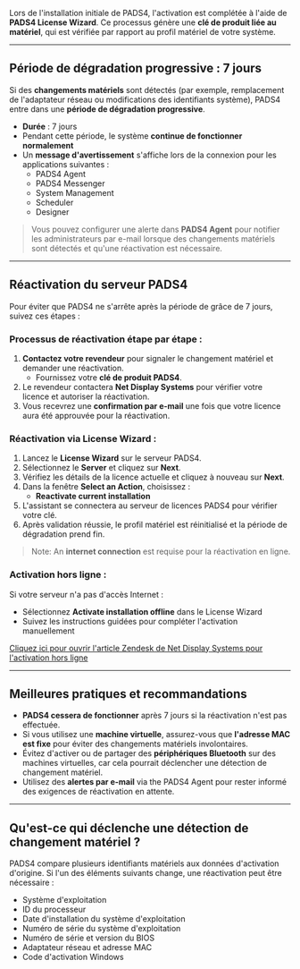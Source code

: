 Lors de l'installation initiale de PADS4, l'activation est complétée à l'aide de **PADS4 License Wizard**. Ce processus génère une **clé de produit liée au matériel**, qui est vérifiée par rapport au profil matériel de votre système.

***

## Période de dégradation progressive : 7 jours

Si des **changements matériels** sont détectés (par exemple, remplacement de l'adaptateur réseau ou modifications des identifiants système), PADS4 entre dans une **période de dégradation progressive**.

* **Durée** : 7 jours
* Pendant cette période, le système **continue de fonctionner normalement**
* Un **message d'avertissement** s'affiche lors de la connexion pour les applications suivantes :
  * PADS4 Agent
  * PADS4 Messenger
  * System Management
  * Scheduler
  * Designer

> Vous pouvez configurer une alerte dans **PADS4 Agent** pour notifier les administrateurs par e-mail lorsque des changements matériels sont détectés et qu'une réactivation est nécessaire.

***

## Réactivation du serveur PADS4

Pour éviter que PADS4 ne s'arrête après la période de grâce de 7 jours, suivez ces étapes :

### Processus de réactivation étape par étape :

1. **Contactez votre revendeur** pour signaler le changement matériel et demander une réactivation.
   * Fournissez votre **clé de produit PADS4**.
2. Le revendeur contactera **Net Display Systems** pour vérifier votre licence et autoriser la réactivation.
3. Vous recevrez une **confirmation par e-mail** une fois que votre licence aura été approuvée pour la réactivation.

### Réactivation via License Wizard :

1. Lancez le **License Wizard** sur le serveur PADS4.
2. Sélectionnez le **Server** et cliquez sur **Next**.
3. Vérifiez les détails de la licence actuelle et cliquez à nouveau sur **Next**.
4. Dans la fenêtre **Select an Action**, choisissez :
   * **Reactivate current installation**
5. L'assistant se connectera au serveur de licences PADS4 pour vérifier votre clé.
6. Après validation réussie, le profil matériel est réinitialisé et la période de dégradation prend fin.

> Note: An **internet connection** est requise pour la réactivation en ligne.

### Activation hors ligne :

Si votre serveur n'a pas d'accès Internet :

* Sélectionnez **Activate installation offline** dans le License Wizard
* Suivez les instructions guidées pour compléter l'activation manuellement

[Cliquez ici pour ouvrir l'article Zendesk de Net Display Systems pour l'activation hors ligne](#)

***

## Meilleures pratiques et recommandations

* **PADS4 cessera de fonctionner** après 7 jours si la réactivation n'est pas effectuée.
* Si vous utilisez une **machine virtuelle**, assurez-vous que **l'adresse MAC est fixe** pour éviter des changements matériels involontaires.
* Évitez d'activer ou de partager des **périphériques Bluetooth** sur des machines virtuelles, car cela pourrait déclencher une détection de changement matériel.
* Utilisez des **alertes par e-mail** via the PADS4 Agent pour rester informé des exigences de réactivation en attente.

***

## Qu'est-ce qui déclenche une détection de changement matériel ?

PADS4 compare plusieurs identifiants matériels aux données d'activation d'origine. Si l'un des éléments suivants change, une réactivation peut être nécessaire :

* Système d'exploitation
* ID du processeur
* Date d'installation du système d'exploitation
* Numéro de série du système d'exploitation
* Numéro de série et version du BIOS
* Adaptateur réseau et adresse MAC
* Code d'activation Windows
